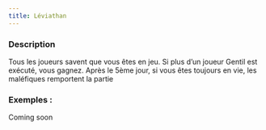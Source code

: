 ```yaml
---
title: Léviathan
---
```



<Role LEVIATHAN header />

### Description

Tous les joueurs savent que vous êtes en jeu. Si plus d’un joueur Gentil est exécuté, vous gagnez. Après le 5ème jour, si vous êtes toujours en vie, les maléfiques remportent la partie

### Exemples :

Coming soon
